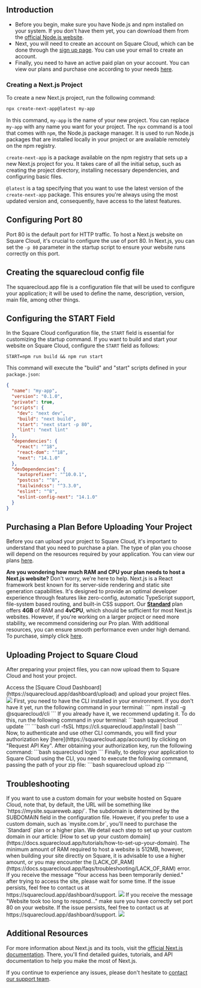 ## Introduction

- Before you begin, make sure you have Node.js and npm installed on your system. If you don't have them yet, you can download them from the [official Node.js website](https://nodejs.org/).
- Next, you will need to create an account on Square Cloud, which can be done through the [sign up page](https://squarecloud.app/signup). You can use your email to create an account.
- Finally, you need to have an active paid plan on your account. You can view our plans and purchase one according to your needs [here](https://squarecloud.app/plans).

### Creating a Next.js Project

To create a new Next.js project, run the following command:

```bash
npx create-next-app@latest my-app
```

In this command, `my-app` is the name of your new project. You can replace `my-app` with any name you want for your project. The `npx` command is a tool that comes with `npm`, the Node.js package manager. It is used to run Node.js packages that are installed locally in your project or are available remotely on the npm registry.

`create-next-app` is a package available on the npm registry that sets up a new Next.js project for you. It takes care of all the initial setup, such as creating the project directory, installing necessary dependencies, and configuring basic files.

`@latest` is a tag specifying that you want to use the latest version of the `create-next-app` package. This ensures you're always using the most updated version and, consequently, have access to the latest features.

## Configuring Port 80

Port 80 is the default port for HTTP traffic. To host a Next.js website on Square Cloud, it's crucial to configure the use of port 80. In Next.js, you can set the `-p 80` parameter in the startup script to ensure your website runs correctly on this port.

## Creating the squarecloud config file

<Card title="Learn about: how to make the configuration file for Square Cloud." icon="link" href="https://docs.squarecloud.app/getting-started/config-file">
The squarecloud.app file is a configuration file that will be used to configure your application; it will be used to define the name, description, version, main file, among other things.
</Card>

## Configuring the START Field

In the Square Cloud configuration file, the `START` field is essential for customizing the startup command. If you want to build and start your website on Square Cloud, configure the `START` field as follows:

```app squarecloud.app
START=npm run build && npm run start
```

This command will execute the "build" and "start" scripts defined in your `package.json`:

```json package.json
{
  "name": "my-app",
  "version": "0.1.0",
  "private": true,
  "scripts": {
    "dev": "next dev",
    "build": "next build",
    "start": "next start -p 80",
    "lint": "next lint"
  },
  "dependencies": {
    "react": "^18",
    "react-dom": "^18",
    "next": "14.1.0"
  },
  "devDependencies": {
    "autoprefixer": "^10.0.1",
    "postcss": "^8",
    "tailwindcss": "^3.3.0",
    "eslint": "^8",
    "eslint-config-next": "14.1.0"
  }
}
```

## Purchasing a Plan Before Uploading Your Project

Before you can upload your project to Square Cloud, it's important to understand that you need to purchase a plan. The type of plan you choose will depend on the resources required by your application. You can view our plans [here](https://squarecloud.app/plans).

<Note>**Are you wondering how much RAM and CPU your plan needs to host a Next.js website?** Don't worry, we're here to help. Next.js is a React framework best known for its server-side rendering and static site generation capabilities. It's designed to provide an optimal developer experience through features like zero-config, automatic TypeScript support, file-system based routing, and built-in CSS support. Our **[Standard](https://squarecloud.app/pay/standard)** plan offers **4GB** of RAM and **4vCPU**, which should be sufficient for most Next.js websites. However, if you're working on a larger project or need more stability, we recommend considering our Pro plan. With additional resources, you can ensure smooth performance even under high demand. To purchase, simply click [here](https://squarecloud.app/pay/pro).</Note>

## Uploading Project to Square Cloud

After preparing your project files, you can now upload them to Square Cloud and host your project.

<Tabs>
  <Tab title="Dashboard Upload">
    Access the [Square Cloud
    Dashboard](https://squarecloud.app/dashboard/upload) and upload your project
    files.
    <Frame>
      <img src="/images/uploading.gif" style={{ borderRadius: "0.2rem" }} />
    </Frame>
  </Tab>
  <Tab title="CLI Upload">
    <Steps>
      <Step title="First Step">
        First, you need to have the CLI installed in your environment. If you
        don't have it yet, run the following command in your terminal:
        ```
        npm install -g @squarecloud/cli
        ```
        If you already have it, we recommend updating it. To do this, run the following command in your terminal:
        <Tabs>
          <Tab title="Windows">
            ```bash
            squarecloud update
            ```
          </Tab>
          <Tab title="Linux, macOS, and WSL">
            ```bash
            curl -fsSL https://cli.squarecloud.app/install | bash
            ```
          </Tab>
        </Tabs>
      </Step>
      <Step title="Second Step">
        Now, to authenticate and use other CLI commands, you will find your
        authorization key [here](https://squarecloud.app/account) by clicking on
        "Request API Key". After obtaining your authorization key, run the
        following command:
        ```bash
        squarecloud login
        ```
      </Step>
      <Step title="Third Step">
        Finally, to deploy your application to Square Cloud using the CLI, you
        need to execute the following command, passing the path of your zip
        file:
        ```bash
        squarecloud upload zip
        ```
      </Step>
    </Steps>
  </Tab>
</Tabs>

## Troubleshooting

<AccordionGroup>
  <Accordion title="Custom Domain" icon="globe" iconType="solid">
    If you want to use a custom domain for your website hosted on Square Cloud, note that, by default, the URL will be something like `https://mysite.squareweb.app/`. The subdomain is determined by the SUBDOMAIN field in the configuration file. However, if you prefer to use a custom domain, such as `mysite.com.br`, you'll need to purchase the `Standard` plan or a higher plan. We detail each step to set up your custom domain in our article: [How to set up your custom domain](https://docs.squarecloud.app/tutorials/how-to-set-up-your-domain).
  </Accordion>

  <Accordion title="Minimum RAM Requirement" icon="memory" iconType="solid">
  The minimum amount of RAM required to host a website is 512MB, however, when building your site directly on Square, it is advisable to use a higher amount, or you may encounter the [LACK_OF_RAM](https://docs.squarecloud.app/faqs/troubleshooting/LACK_OF_RAM) error.
  </Accordion>

  <Accordion title="Temporary access Denied" icon="ban" iconType="solid">
    If you receive the message "Your access has been temporarily denied." after trying to access the site, please wait for some time. If the issue persists, feel free to contact us at https://squarecloud.app/dashboard/support.
    <Frame>
      <img src="/images/articles/troubleshooting/temporarily-denied-access.png" style={{ borderRadius: "0.2rem" }} />
    </Frame>
  </Accordion>

  <Accordion title="Website took too long to respond..." icon="clock" iconType="solid">
     If you receive the message "Website took too long to respond..." make sure you have correctly set port 80 on your website. If the issue persists, feel free to contact us at https://squarecloud.app/dashboard/support.
    <Frame>
      <img src="/images/articles/troubleshooting/website-took-too-long-to-respond.png" style={{ borderRadius: "0.2rem" }} />
    </Frame>
  </Accordion>
</AccordionGroup>

## Additional Resources

For more information about Next.js and its tools, visit the [official Next.js documentation](https://nextjs.org/docs). There, you'll find detailed guides, tutorials, and API documentation to help you make the most of Next.js.

If you continue to experience any issues, please don't hesitate to [contact our support team](/company/support).


